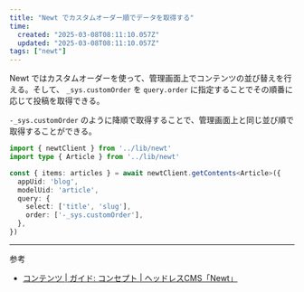 ```yaml
---
title: "Newt でカスタムオーダー順でデータを取得する"
time:
  created: "2025-03-08T08:11:10.057Z"
  updated: "2025-03-08T08:11:10.057Z"
tags: ["newt"]
---
```


Newt ではカスタムオーダーを使って、管理画面上でコンテンツの並び替えを行える。そして、 `_sys.customOrder` を `query.order` に指定することでその順番に応じて投稿を取得できる。

`-_sys.customOrder` のように降順で取得することで、管理画面上と同じ並び順で取得することができる。

```ts {9}
import { newtClient } from '../lib/newt'
import type { Article } from '../lib/newt'

const { items: articles } = await newtClient.getContents<Article>({
  appUid: 'blog',
  modelUid: 'article',
  query: {
    select: ['title', 'slug'],
    order: ['-_sys.customOrder'],
  },
})
```

---

参考

- [コンテンツ | ガイド: コンセプト | ヘッドレスCMS「Newt」](https://www.newt.so/docs/content#%E3%82%B3%E3%83%B3%E3%83%86%E3%83%B3%E3%83%84%E3%81%AB%E4%BB%BB%E6%84%8F%E3%81%AE%E4%B8%A6%E3%81%B3%E9%A0%86%EF%BC%88%E3%82%AB%E3%82%B9%E3%82%BF%E3%83%A0%E3%82%AA%E3%83%BC%E3%83%80%E3%83%BC%EF%BC%89%E3%82%92%E8%A8%AD%E5%AE%9A%E3%81%99%E3%82%8B)

